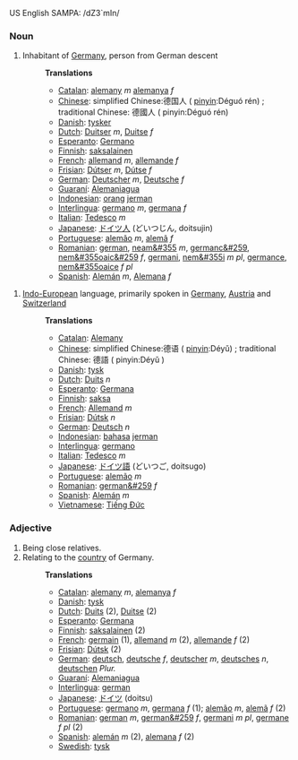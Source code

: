 US English SAMPA: /dZ3`mIn/
===Noun===

#Inhabitant of [[Germany]], person from German descent
#:'''Translations'''
#:*[[Catalan]]: [[alemany]] ''m'' [[alemanya]] ''f''
#:*[[Chinese]]: simplified Chinese:德国人 ( [[pinyin]]:Déguó rén) ; traditional Chinese: 德國人 ( pinyin:Déguó rén) 
#:*[[Danish]]: [[tysker]]
#:*[[Dutch]]: [[Duitser]] ''m'', [[Duitse]] ''f''
#:*[[Esperanto]]: [[Germano]]
#:*[[Finnish]]: [[saksalainen]]
#:*[[French]]: [[allemand]] ''m'', [[allemande]] ''f''
#:*[[Frisian]]: [[Dútser]] ''m'', [[Dútse]] ''f''
#:*[[German]]: [[Deutscher]] ''m'', [[Deutsche]] ''f''
#:*[[Guaraní]]: [[Alemaniagua]]
#:*[[Indonesian]]: [[orang]] [[jerman]]
#:*[[Interlingua]]: [[germano]] ''m'', [[germana]] ''f''
#:*[[Italian]]: [[Tedesco]] ''m''
#:*[[Japanese]]: [[ドイツ人]] (どいつじん, doitsujin)
#:*[[Portuguese]]: [[alemão]] ''m'', [[alemã]] ''f''
#:*[[Romanian]]: [[german]], [[neam&#355]] ''m'', [[germanc&#259]], [[nem&#355oaic&#259]] ''f'', [[germani]], [[nem&#355i]] ''m pl'', [[germance]], [[nem&#355oaice]] ''f pl''
#:*[[Spanish]]: [[Alemán]] ''m'', [[Alemana]] ''f''

#[[Indo-European]] language, primarily spoken in [[Germany]], [[Austria]] and [[Switzerland]]
#:'''Translations'''
#:*[[Catalan]]: [[Alemany]]
#:*[[Chinese]]: simplified Chinese:德语 ( [[pinyin]]:Déyǔ) ; traditional Chinese: 德語 ( pinyin:Déyǔ ) 
#:*[[Danish]]: [[tysk]]
#:*[[Dutch]]: [[Duits]] ''n''
#:*[[Esperanto]]: [[Germana]]
#:*[[Finnish]]: [[saksa]]
#:*[[French]]: [[Allemand]] ''m''
#:*[[Frisian]]: [[Dútsk]] ''n''
#:*[[German]]: [[Deutsch]] ''n''
#:*[[Indonesian]]: [[bahasa]] [[jerman]]
#:*[[Interlingua]]: [[germano]]
#:*[[Italian]]: [[Tedesco]] ''m''
#:*[[Japanese]]: [[ドイツ語]] (どいつご, doitsugo)
#:*[[Portuguese]]: [[alemão]] ''m''
#:*[[Romanian]]: [[german&#259]] ''f''
#:*[[Spanish]]: [[Alemán]] ''m''
#:*[[Vietnamese]]: [[Tiếng Ðức]]

===Adjective===
#Being close relatives.
#Relating to the [[country]] of Germany.
#:'''Translations'''
#:*[[Catalan]]: [[alemany]] ''m'', [[alemanya]] ''f''
#:*[[Danish]]: [[tysk]]
#:*[[Dutch]]: [[Duits]] (2), [[Duitse]] (2)
#:*[[Esperanto]]: [[Germana]]
#:*[[Finnish]]: [[saksalainen]] (2)
#:*[[French]]: [[germain]] (1), [[allemand]] ''m'' (2), [[allemande]] ''f'' (2)
#:*[[Frisian]]: [[Dútsk]] (2)
#:*[[German]]: [[deutsch]], [[deutsche]] ''f'', [[deutscher]] ''m'', [[deutsches]] ''n'', [[deutschen]] ''Plur.''
#:*[[Guaraní]]: [[Alemaniagua]]
#:*[[Interlingua]]: [[german]]
#:*[[Japanese]]: [[ドイツ]] (doitsu)
#:*[[Portuguese]]: [[germano]] ''m'', [[germana]] ''f'' (1); [[alemão]] ''m'', [[alemã]] ''f'' (2)
#:*[[Romanian]]: [[german]] ''m'', [[german&#259]] ''f'', [[germani]] ''m pl'', [[germane]] ''f pl'' (2)
#:*[[Spanish]]: [[alemán]] ''m'' (2), [[alemana]] ''f'' (2)
#:*[[Swedish]]: [[tysk]]